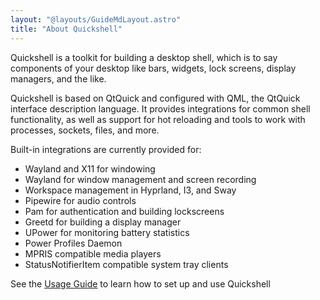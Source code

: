 ```yaml
---
layout: "@layouts/GuideMdLayout.astro"
title: "About Quickshell"
---
```

Quickshell is a toolkit for building a desktop shell, which is to say components
of your desktop like bars, widgets, lock screens, display managers, and the like.

Quickshell is based on QtQuick and configured with QML, the QtQuick interface
description language. It provides integrations for common shell functionality,
as well as support for hot reloading and tools to work with processes,
sockets, files, and more.

Built-in integrations are currently provided for:
- Wayland and X11 for windowing
- Wayland for window management and screen recording
- Workspace management in Hyprland, I3, and Sway
- Pipewire for audio controls
- Pam for authentication and building lockscreens
- Greetd for building a display manager
- UPower for monitoring battery statistics
- Power Profiles Daemon
- MPRIS compatible media players
- StatusNotifierItem compatible system tray clients

See the [Usage Guide](/docs/guide) to learn how to set up and use Quickshell
